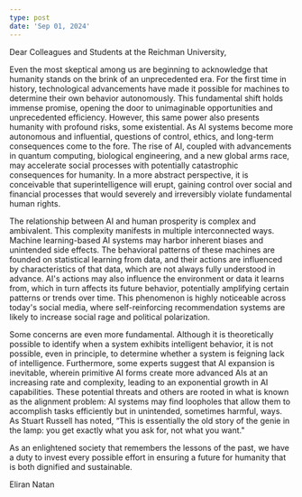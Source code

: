 ```yaml
---
type: post
date: 'Sep 01, 2024'
---
```


Dear Colleagues and Students at the Reichman University, 

Even the most skeptical among us are beginning to acknowledge that humanity stands on the brink of an unprecedented era. For the first time in history, technological advancements have made it possible for machines to determine their own behavior autonomously. This fundamental shift holds immense promise, opening the door to unimaginable opportunities and unprecedented efficiency. However, this same power also presents humanity with profound risks, some existential. As AI systems become more autonomous and influential, questions of control, ethics, and long-term consequences come to the fore. The rise of AI, coupled with advancements in quantum computing, biological engineering, and a new global arms race, may accelerate social processes with potentially catastrophic consequences for humanity. In a more abstract perspective, it is conceivable that superintelligence will erupt, gaining control over social and financial processes that would severely and irreversibly violate fundamental human rights.

The relationship between AI and human prosperity is complex and ambivalent. This complexity manifests in multiple interconnected ways. Machine learning-based AI systems may harbor inherent biases and unintended side effects. The behavioral patterns of these machines are founded on statistical learning from data, and their actions are influenced by characteristics of that data, which are not always fully understood in advance. AI's actions may also influence the environment or data it learns from, which in turn affects its future behavior, potentially amplifying certain patterns or trends over time. This phenomenon is highly noticeable across today's social media, where self-reinforcing recommendation systems are likely to increase social rage and political polarization. 

Some concerns are even more fundamental. Although it is theoretically possible to identify when a system exhibits intelligent behavior, it is not possible, even in principle, to determine whether a system is feigning lack of intelligence. Furthermore, some experts suggest that AI expansion is inevitable, wherein primitive AI forms create more advanced AIs at an increasing rate and complexity, leading to an exponential growth in AI capabilities. These potential threats and others are rooted in what is known as the alignment problem: AI systems may find loopholes that allow them to accomplish tasks efficiently but in unintended, sometimes harmful, ways. As Stuart Russell has noted, “This is essentially the old story of the genie in the lamp: you get exactly what you ask for, not what you want."

As an enlightened society that remembers the lessons of the past, we have a duty to invest every possible effort in ensuring a future for humanity that is both dignified and sustainable. 

<div className="flex items-end w-full" style={{justifyContent:'flex-end'}}>
    Eliran Natan
</div>






